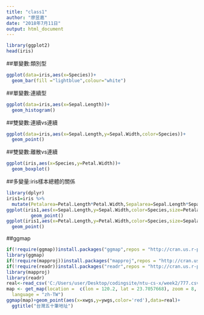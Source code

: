 ```yaml
---
title: "class1"
author: "廖昱嘉"
date: "2018年7月11日"
output: html_document
---
```

```r
library(ggplot2)
head(iris)
```
##單變數:類別型   
```r
ggplot(data=iris,aes(x=Species))+
  geom_bar(fill ="lightblue",colour="white")
```   
    
##單變數:連續型
```r
ggplot(data=iris,aes(x=Sepal.Length))+
  geom_histogram()
```   
    
##雙變數:連續vs連續   
```r
ggplot(data=iris,aes(x=Sepal.Length,y=Sepal.Width,color=Species))+
  geom_point()
```   
    
##雙變數:離散vs連續   
```r
ggplot(iris,aes(x=Species,y=Petal.Width))+
  geom_boxplot()
```   
    
##多變量:iris樣本總體的關係
```r
library(dplyr)
iris1=iris %>%
  mutate(Petalarea=Petal.Length*Petal.Width,Sepalarea=Sepal.Length*Sepal.Width)
ggplot(iris1,aes(x=Sepal.Length,y=Sepal.Width,color=Species,size=Petalarea))+
         geom_point()
ggplot(iris1,aes(x=Petal.Length,y=Petal.Width,color=Species,size=Sepalarea))+
  geom_point()
```
##ggmap   
```r
if(!require(ggmap))install.packages("ggmap",repos = "http://cran.us.r-project.org")
library(ggmap)
if(!require(mapproj))install.packages("mapproj",repos = "http://cran.us.r-project.org")
if(!require(readr))install.packages("readr",repos = "http://cran.us.r-project.org")
library(mapproj)
library(readr)
real<-read_csv('C:/Users/user/Desktop/codingsite/ntu-cs-x/week2/777.csv')
map <- get_map(location =  c(lon = 120.2, lat = 23.7057668), zoom = 8,
  language = "zh-TW")
ggmap(map)+geom_point(aes(x=xwgs,y=ywgs,color='red'),data=real)+
  ggtitle("台灣五十筆地址")

```